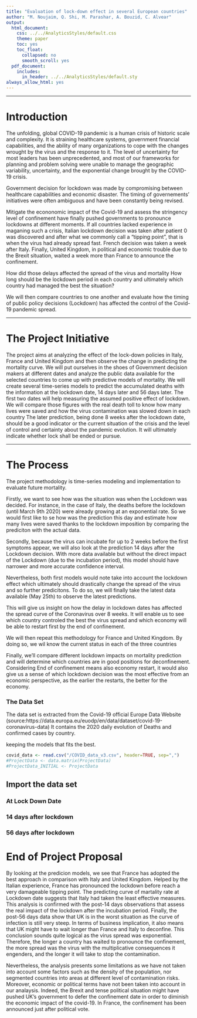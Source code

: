 ```yaml
---
title: "Evaluation of lock-down effect in several European countries"
author: "M. Noujaim, Q. Shi, M. Parashar, A. Bouzid, C. Alvear"
output:
  html_document:
    css: ../../AnalyticsStyles/default.css
    theme: paper
    toc: yes
    toc_float:
      collapsed: no
      smooth_scroll: yes
  pdf_document:
    includes:
      in_header: ../../AnalyticsStyles/default.sty
always_allow_html: yes
---
```


<!-- **Note:** Assuming the working directory is "MYDIRECTORY/INSEADAnalytics" (where you have cloned the course material), you can create an html file by running in your console the command (pay attention to the directory you are in, check it using getwd()) rmarkdown::render("CourseSessions/InClassProcess/MarketSegmentationProcessInClass.Rmd") -->


<hr>\clearpage

# Introduction

The unfolding, global COVID-19 pandemic is a human crisis of historic scale and complexity. It is straining healthcare systems, government financial capabilities, and the ability of many organizations to cope with the changes wrought by the virus and the response to it. The level of uncertainty for most leaders has been unprecedented, and most of our frameworks for planning and problem solving were unable to manage the geographic variability, uncertainty, and the exponential change brought by the COVID-19 crisis.

Government decision for lockdown was made by compromising between healthcare capabilities and economic disaster. The timing of governements' initiatives were often ambiguous and have been constantly being revised. 

Mitigate the econonomic impact of the Covid-19 and assess the stringency level of confinement have finally pushed governments to pronounce lockdowns at different moments. 
If all countries lacked experience in maganing such a crisis, Italian lockdown decision was taken after patient 0 was discovered and after what we commonly call a "tipping point", that is when the virus had already spread fast. French decision was taken a week after Italy. Finally, United Kingdom, in political and economic trouble due to the Brexit situation, waited a week more than France to announce the confinement. 

How did those delays affected the spread of the virus and mortality
How long should be the lockdown period in each country and ultimately which country had managed the best the situation?  

We will then compare countries to one another and evaluate how the timing of public policy decisions (Lockdown) has affected the control of the Covid-19 pandemic spread.

<hr>\clearpage

# The Project Initiative

The project aims at analyzing the effect of the lock-down policies in Italy, France and United Kingdom and then observe the change in predicting the mortality curve. 
We will put ourselves in the shoes of Government decision makers at different dates and analyze the public data available for the selected countries to come up with predictive models of mortality. 
We will create several time-series models to predict the accumulated deaths with the information at the lockdown date, 14 days later and 56 days later. The first two dates will help measuring the assumed positive effect of lockdown. We will compare those figures with the real death toll to know how many lives were saved and how the virus contamination was slowed down in each country
The later prediction, being done 8 weeks after the lockdown date, should be a good indicator or the current situation of the crisis and the level of control and certainty about the pandemic evolution. It will ultimately indicate whether lock shall be ended or pursue. 

<hr>\clearpage

# The Process

The project methodology is time-series modeling and implementation to evaluate future mortality. 

Firstly, we want to see how was the situation was when the Lockdown was decided. 
For instance, in the case of Italy, the deaths before the lockdown (until March 9th 2020) were already growing at an exponential rate. So we would first like to se how was the prediction this day and estimate how many lives were saved thanks to the lockdown imposition by comparing the prediciton with the actual data.
 
Secondly, because the virus can incubate for up to 2 weeks before the first symptoms appear, we will also look at the prediction 14 days after the Lockdown decision. With more data available but without the direct impact of the Lockdown (due to the incubation period), this model should have narrower and more accurate confidence interval. 

Nevertheless, both first models would note take into account the lockdown effect which ultimately should  drastically change the spread of the virus and so further predicitons. To do so, we will finally take the latest data available (May 25th) to observe the latest predictions. 

This will give us insight on how the delay in lockdown dates has affected the spread curve of the Coronavirus over 8 weeks. It will enable us to see which country controled the best the virus spread and which economy will be able to restart first by the end of confinement. 

We will then repeat this methodology for France and United Kingdom.
By doing so, we wil know the current status in each of the three countries

Finally, we'll compare different lockdown impacts on mortality prediction and will determine which countries are in good positions for deconfinement. Considering End of confinement means also economy restart, it would also give us a sense of which lockdown decision was the most effective from an economic perspective, as the earlier the restarts, the better for the economy. 

### The Data Set 

The data set is extracted from the Covid-19 official Europe Data Website (source:https://data.europa.eu/euodp/en/data/dataset/covid-19-coronavirus-data)
It contains the 2020 daily evolution of Deaths and confirmed cases by country. 

 keeping the models that fits the best. 

```r
covid_data <- read.csv("/COVID_data_v3.csv", header=TRUE, sep=",")
#ProjectData <- data.matrix(ProjectData) 
#ProjectData_INITIAL <- ProjectData

```

## Import the data set 

### At Lock Down Date 

### 14 days after lockdown

### 56 days after lockdown 

# End of Project Proposal

By looking at the predicion models, we see that France has adopted the best approach in comparison with Italy and United Kingdom. 
Helped by the Italian experience, France has pronounced the lockdown before reach a very damageable tipping point. The predicting curve of martality rate at Lockdown date suggests that Italy had taken the least effective measures. 
This analysis is confirmed with the post-14 days observations that assess the real impact of the lockdown after the incubation period. 
Finally, the post-56 days data show that UK is in the worst situation as the curve of infection is still very steep. In terms of business implication, it also means that UK might have to wait longer than France and Italy to deconfine. 
This conclusion sounds quite logical as the virus spread was exponential. Therefore, the longer a country has waited to pronounce the confinement, the more spread was the virus with the multiplicative consequences it engenders, and the longer it will take to stop the contamination. 

Nevertheless, the analysis presents some limitations as we have not taken into account some factors such as the density of the population, nor segmented countries into areas at different level of contamination risks. Moreover, economic or political terms have not been taken into account in our analaysis. Indeed, the Brexit and tense political situation might have pushed UK's government to defer the confinement date in order to diminish the economic impact of the covid-19. In France, the confinement has been announced just after political vote. 
